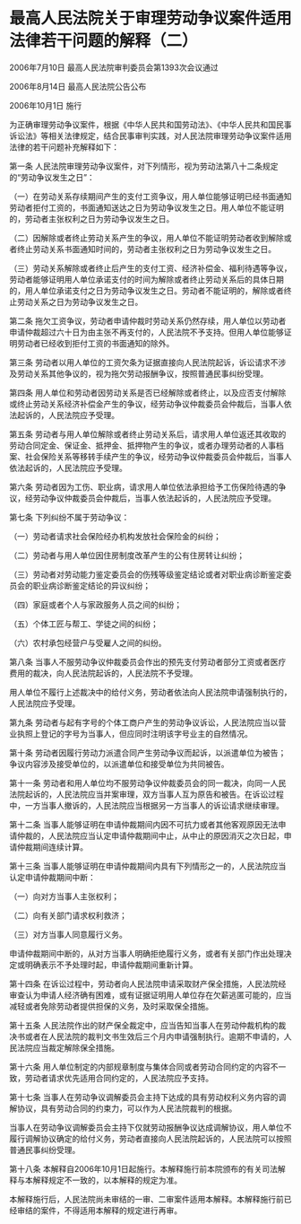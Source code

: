 # 最高人民法院关于审理劳动争议案件适用法律若干问题的解释（二）

2006年7月10日 最高人民法院审判委员会第1393次会议通过

2006年8月14日 最高人民法院公告公布

2006年10月1日 施行

  

为正确审理劳动争议案件，根据《中华人民共和国劳动法》、《中华人民共和国民事诉讼法》等相关法律规定，结合民事审判实践，对人民法院审理劳动争议案件适用法律的若干问题补充解释如下：

第一条 人民法院审理劳动争议案件，对下列情形，视为劳动法第八十二条规定的“劳动争议发生之日”：

（一）在劳动关系存续期间产生的支付工资争议，用人单位能够证明已经书面通知劳动者拒付工资的，书面通知送达之日为劳动争议发生之日。用人单位不能证明的，劳动者主张权利之日为劳动争议发生之日。

（二）因解除或者终止劳动关系产生的争议，用人单位不能证明劳动者收到解除或者终止劳动关系书面通知时间的，劳动者主张权利之日为劳动争议发生之日。

（三）劳动关系解除或者终止后产生的支付工资、经济补偿金、福利待遇等争议，劳动者能够证明用人单位承诺支付的时间为解除或者终止劳动关系后的具体日期的，用人单位承诺支付之日为劳动争议发生之日。劳动者不能证明的，解除或者终止劳动关系之日为劳动争议发生之日。

第二条 拖欠工资争议，劳动者申请仲裁时劳动关系仍然存续，用人单位以劳动者申请仲裁超过六十日为由主张不再支付的，人民法院不予支持。但用人单位能够证明劳动者已经收到拒付工资的书面通知的除外。

第三条 劳动者以用人单位的工资欠条为证据直接向人民法院起诉，诉讼请求不涉及劳动关系其他争议的，视为拖欠劳动报酬争议，按照普通民事纠纷受理。

第四条 用人单位和劳动者因劳动关系是否已经解除或者终止，以及应否支付解除或终止劳动关系经济补偿金产生的争议，经劳动争议仲裁委员会仲裁后，当事人依法起诉的，人民法院应予受理。

第五条 劳动者与用人单位解除或者终止劳动关系后，请求用人单位返还其收取的劳动合同定金、保证金、抵押金、抵押物产生的争议，或者办理劳动者的人事档案、社会保险关系等移转手续产生的争议，经劳动争议仲裁委员会仲裁后，当事人依法起诉的，人民法院应予受理。

第六条 劳动者因为工伤、职业病，请求用人单位依法承担给予工伤保险待遇的争议，经劳动争议仲裁委员会仲裁后，当事人依法起诉的，人民法院应予受理。

第七条 下列纠纷不属于劳动争议：

（一）劳动者请求社会保险经办机构发放社会保险金的纠纷；

（二）劳动者与用人单位因住房制度改革产生的公有住房转让纠纷；

（三）劳动者对劳动能力鉴定委员会的伤残等级鉴定结论或者对职业病诊断鉴定委员会的职业病诊断鉴定结论的异议纠纷；

（四）家庭或者个人与家政服务人员之间的纠纷；

（五）个体工匠与帮工、学徒之间的纠纷；

（六）农村承包经营户与受雇人之间的纠纷。

第八条 当事人不服劳动争议仲裁委员会作出的预先支付劳动者部分工资或者医疗费用的裁决，向人民法院起诉的，人民法院不予受理。

用人单位不履行上述裁决中的给付义务，劳动者依法向人民法院申请强制执行的，人民法院应予受理。

第九条 劳动者与起有字号的个体工商户产生的劳动争议诉讼，人民法院应当以营业执照上登记的字号为当事人，但应同时注明该字号业主的自然情况。

第十条 劳动者因履行劳动力派遣合同产生劳动争议而起诉，以派遣单位为被告；争议内容涉及接受单位的，以派遣单位和接受单位为共同被告。

第十一条 劳动者和用人单位均不服劳动争议仲裁委员会的同一裁决，向同一人民法院起诉的，人民法院应当并案审理，双方当事人互为原告和被告。在诉讼过程中，一方当事人撤诉的，人民法院应当根据另一方当事人的诉讼请求继续审理。

第十二条 当事人能够证明在申请仲裁期间内因不可抗力或者其他客观原因无法申请仲裁的，人民法院应当认定申请仲裁期间中止，从中止的原因消灭之次日起，申请仲裁期间连续计算。

第十三条 当事人能够证明在申请仲裁期间内具有下列情形之一的，人民法院应当认定申请仲裁期间中断：

（一）向对方当事人主张权利；

（二）向有关部门请求权利救济；

（三）对方当事人同意履行义务。

申请仲裁期间中断的，从对方当事人明确拒绝履行义务，或者有关部门作出处理决定或明确表示不予处理时起，申请仲裁期间重新计算。

第十四条 在诉讼过程中，劳动者向人民法院申请采取财产保全措施，人民法院经审查认为申请人经济确有困难，或有证据证明用人单位存在欠薪逃匿可能的，应当减轻或者免除劳动者提供担保的义务，及时采取保全措施。

第十五条 人民法院作出的财产保全裁定中，应当告知当事人在劳动仲裁机构的裁决书或者在人民法院的裁判文书生效后三个月内申请强制执行。逾期不申请的，人民法院应当裁定解除保全措施。

第十六条 用人单位制定的内部规章制度与集体合同或者劳动合同约定的内容不一致，劳动者请求优先适用合同约定的，人民法院应予支持。

第十七条 当事人在劳动争议调解委员会主持下达成的具有劳动权利义务内容的调解协议，具有劳动合同的约束力，可以作为人民法院裁判的根据。

当事人在劳动争议调解委员会主持下仅就劳动报酬争议达成调解协议，用人单位不履行调解协议确定的给付义务，劳动者直接向人民法院起诉的，人民法院可以按照普通民事纠纷受理。

第十八条 本解释自2006年10月1日起施行。本解释施行前本院颁布的有关司法解释与本解释规定不一致的，以本解释的规定为准。

本解释施行后，人民法院尚未审结的一审、二审案件适用本解释。本解释施行前已经审结的案件，不得适用本解释的规定进行再审。